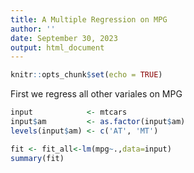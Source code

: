 ```yaml
---
title: A Multiple Regression on MPG
author: ''
date: September 30, 2023
output: html_document
---
```


```r
knitr::opts_chunk$set(echo = TRUE)
```

First we regress all other variales on MPG

```r
input            <- mtcars
input$am         <- as.factor(input$am)
levels(input$am) <- c('AT', 'MT')

fit <- fit_all<-lm(mpg~.,data=input)
summary(fit)
```


